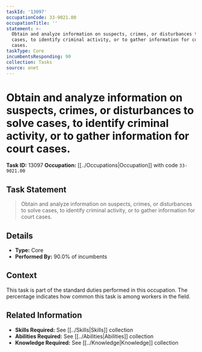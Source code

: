 ```yaml
---
taskId: '13097'
occupationCode: 33-9021.00
occupationTitle: ''
statement: >-
  Obtain and analyze information on suspects, crimes, or disturbances to solve
  cases, to identify criminal activity, or to gather information for court
  cases.
taskType: Core
incumbentsResponding: 90
collection: Tasks
source: onet
---
```

# Obtain and analyze information on suspects, crimes, or disturbances to solve cases, to identify criminal activity, or to gather information for court cases.

**Task ID:** 13097
**Occupation:** [[../Occupations|Occupation]] with code `33-9021.00`

## Task Statement

> Obtain and analyze information on suspects, crimes, or disturbances to solve cases, to identify criminal activity, or to gather information for court cases.

## Details

- **Type:** Core
- **Performed By:** 90.0% of incumbents

## Context

This task is part of the standard duties performed in this occupation. The percentage indicates how common this task is among workers in the field.

## Related Information

- **Skills Required:** See [[../Skills|Skills]] collection
- **Abilities Required:** See [[../Abilities|Abilities]] collection
- **Knowledge Required:** See [[../Knowledge|Knowledge]] collection
